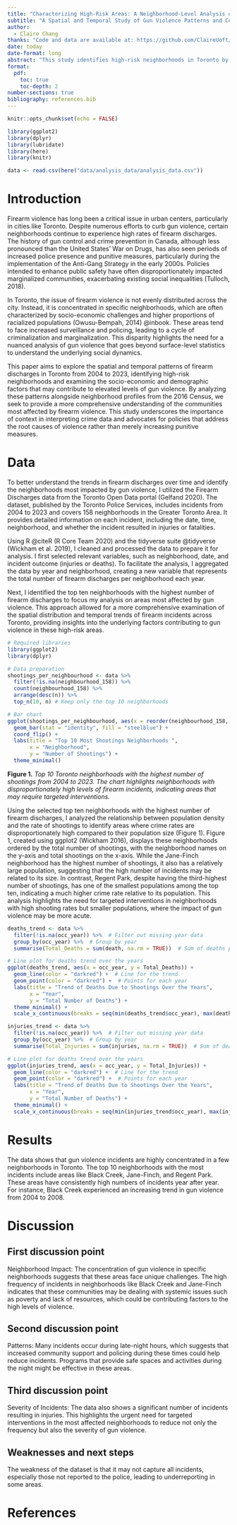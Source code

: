 ```yaml
---
title: "Characterizing High-Risk Areas: A Neighborhood-Level Analysis of Gun Violence Patterns in Toronto"
subtitle: "A Spatial and Temporal Study of Gun Violence Patterns and Community Impact from 2004 to 2024"
author: 
  - Claire Chang
thanks: "Code and data are available at: https://github.com/ClaireUoft/Gun_Violence_in_Toronto."
date: today
date-format: long
abstract: "This study identifies high-risk neighborhoods in Toronto by analyzing the spatial and temporal distribution of firearm discharges from 2004 to 2023. Our findings reveal that gun violence is highly concentrated in specific areas, with a significant increase in incidents during late-night hours. The results underscore the need for targeted interventions in these high-risk communities to mitigate gun violence and enhance public safety. This analysis provides critical insights into the spatial patterns of gun violence, highlighting areas that require focused policy efforts and community support"
format: 
  pdf:
    toc: true
    toc-depth: 2    
number-sections: true
bibliography: references.bib
---
```


```r
knitr::opts_chunk$set(echo = FALSE)

library(ggplot2)
library(dplyr)
library(lubridate)
library(here)
library(knitr)

data <- read.csv(here("data/analysis_data/analysis_data.csv"))


```

# Introduction

Firearm violence has long been a critical issue in urban centers, particularly in cities like Toronto. Despite numerous efforts to curb gun violence, certain neighborhoods continue to experience high rates of firearm discharges. The history of gun control and crime prevention in Canada, although less pronounced than the United States' War on Drugs, has also seen periods of increased police presence and punitive measures, particularly during the implementation of the Anti-Gang Strategy in the early 2000s. Policies intended to enhance public safety have often disproportionately impacted marginalized communities, exacerbating existing social inequalities (Tulloch, 2018). 

In Toronto, the issue of firearm violence is not evenly distributed across the city. Instead, it is concentrated in specific neighborhoods, which are often characterized by socio-economic challenges and higher proportions of racialized populations (Owusu-Bempah, 2014) @inbook. These areas tend to face increased surveillance and policing, leading to a cycle of criminalization and marginalization. This disparity highlights the need for a nuanced analysis of gun violence that goes beyond surface-level statistics to understand the underlying social dynamics.

This paper aims to explore the spatial and temporal patterns of firearm discharges in Toronto from 2004 to 2023, identifying high-risk neighborhoods and examining the socio-economic and demographic factors that may contribute to elevated levels of gun violence. By analyzing these patterns alongside neighborhood profiles from the 2016 Census, we seek to provide a more comprehensive understanding of the communities most affected by firearm violence. This study underscores the importance of context in interpreting crime data and advocates for policies that address the root causes of violence rather than merely increasing punitive measures.

# Data {#sec-data}

To better understand the trends in firearm discharges over time and identify the neighborhoods most impacted by gun violence, I utilized the Firearm Discharges data from the Toronto Open Data portal (Gelfand 2020). The dataset, published by the Toronto Police Services, includes incidents from 2004 to 2023 and covers 158 neighborhoods in the Greater Toronto Area. It provides detailed information on each incident, including the date, time, neighborhood, and whether the incident resulted in injuries or fatalities.

Using R @citeR (R Core Team 2020) and the tidyverse suite @tidyverse (Wickham et al. 2019), I cleaned and processed the data to prepare it for analysis. I first selected relevant variables, such as neighborhood, date, and incident outcome (injuries or deaths). To facilitate the analysis, I aggregated the data by year and neighborhood, creating a new variable that represents the total number of firearm discharges per neighborhood each year.

Next, I identified the top ten neighborhoods with the highest number of firearm discharges to focus my analysis on areas most affected by gun violence. This approach allowed for a more comprehensive examination of the spatial distribution and temporal trends of firearm incidents across Toronto, providing insights into the underlying factors contributing to gun violence in these high-risk areas.

```r
# Required libraries
library(ggplot2)
library(dplyr)

# Data preparation
shootings_per_neighbourhood <- data %>%
  filter(!is.na(neighbourhood_158)) %>%
  count(neighbourhood_158) %>%
  arrange(desc(n)) %>%
  top_n(10, n) # Keep only the top 10 neighborhoods

# Bar chart
ggplot(shootings_per_neighbourhood, aes(x = reorder(neighbourhood_158, n), y = n)) +
  geom_bar(stat = "identity", fill = "steelblue") +
  coord_flip() +
  labs(title = "Top 10 Most Shootings Neighborhoods ",
       x = "Neighborhood",
       y = "Number of Shootings") +
  theme_minimal()

```

**Figure 1.** *Top 10 Toronto neighborhoods with the highest number of shootings from 2004 to 2023. The chart highlights neighborhoods with disproportionately high levels of firearm incidents, indicating areas that may require targeted interventions.*


Using the selected top ten neighborhoods with the highest number of firearm discharges, I analyzed the relationship between population density and the rate of shootings to identify areas where crime rates are disproportionately high compared to their population size (Figure 1). Figure 1, created using ggplot2 (Wickham 2016), displays these neighborhoods ordered by the total number of shootings, with the neighborhood names on the y-axis and total shootings on the x-axis. While the Jane-Finch neighborhood has the highest number of shootings, it also has a relatively large population, suggesting that the high number of incidents may be related to its size. In contrast, Regent Park, despite having the third-highest number of shootings, has one of the smallest populations among the top ten, indicating a much higher crime rate relative to its population. This analysis highlights the need for targeted interventions in neighborhoods with high shooting rates but smaller populations, where the impact of gun violence may be more acute.


```r
deaths_trend <- data %>%
  filter(!is.na(occ_year)) %>%  # Filter out missing year data
  group_by(occ_year) %>%  # Group by year
  summarise(Total_Deaths = sum(death, na.rm = TRUE))  # Sum of deaths per year

# Line plot for deaths trend over the years
ggplot(deaths_trend, aes(x = occ_year, y = Total_Deaths)) +
  geom_line(color = "darkred") +  # Line for the trend
  geom_point(color = "darkred") +  # Points for each year
  labs(title = "Trend of Deaths Due to Shootings Over the Years",
       x = "Year",
       y = "Total Number of Deaths") +
  theme_minimal() +
  scale_x_continuous(breaks = seq(min(deaths_trend$occ_year), max(deaths_trend$occ_year), by = 2))  # Adjust x-axis breaks
```


```r
injuries_trend <- data %>%
  filter(!is.na(occ_year)) %>%  # Filter out missing year data
  group_by(occ_year) %>%  # Group by year
  summarise(Total_Injuries = sum(injuries, na.rm = TRUE))  # Sum of deaths per year

# Line plot for deaths trend over the years
ggplot(injuries_trend, aes(x = occ_year, y = Total_Injuries)) +
  geom_line(color = "darkred") +  # Line for the trend
  geom_point(color = "darkred") +  # Points for each year
  labs(title = "Trend of Deaths Due to Shootings Over the Years",
       x = "Year",
       y = "Total Number of Deaths") +
  theme_minimal() +
  scale_x_continuous(breaks = seq(min(injuries_trend$occ_year), max(injuries_trend$occ_year), by = 2))  # Adjust x-axis breaks
```


# Results
The data shows that gun violence incidents are highly concentrated in a few neighborhoods in Toronto. The top 10 neighborhoods with the most incidents include areas like Black Creek, Jane-Finch, and Regent Park. These areas have consistently high numbers of incidents year after year. For instance, Black Creek experienced an increasing trend in gun violence from 2004 to 2008.

# Discussion

## First discussion point {#sec-first-point}

Neighborhood Impact: The concentration of gun violence in specific neighborhoods suggests that these areas face unique challenges. The high frequency of incidents in neighborhoods like Black Creek and Jane-Finch indicates that these communities may be dealing with systemic issues such as poverty and lack of resources, which could be contributing factors to the high levels of violence.

## Second discussion point

Patterns: Many incidents occur during late-night hours, which suggests that increased community support and policing during these times could help reduce incidents. Programs that provide safe spaces and activities during the night might be effective in these areas.

## Third discussion point

Severity of Incidents: The data also shows a significant number of incidents resulting in injuries. This highlights the urgent need for targeted interventions in the most affected neighborhoods to reduce not only the frequency but also the severity of gun violence.

## Weaknesses and next steps

The weakness of the dataset is that it may not capture all incidents, especially those not reported to the police, leading to underreporting in some areas.

\newpage

# References
